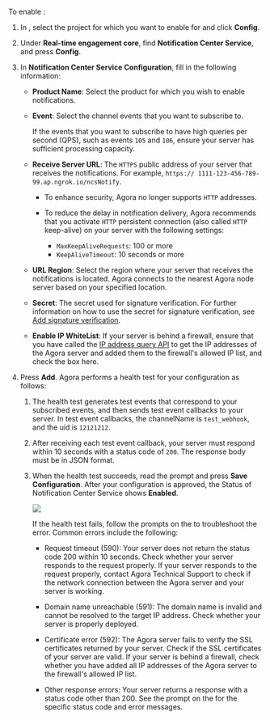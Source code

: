 

To enable <Vg k="NCS" />:

1. In [<Vg k="CONSOLE" />](https://console.agora.io/projects), select the project for which you want to enable for <Vg k="NCS" /> and click **Config**.

1. Under **Real-time engagement core**, find **Notification Center Service**, and press **Config**.

1. In **Notification Center Service Configuration**, fill in the following information:
    * **Product Name**: Select the product for which you wish to enable notifications.
    * **Event**: Select the channel events that you want to subscribe to.

        If the events that you want to subscribe to have high queries per second (QPS), such as events `105` and `106`, ensure your server has sufficient processing capacity.

    * **Receive Server URL**: The `HTTPS` public address of your server that receives the notifications. For example, `https:// 1111-123-456-789-99.ap.ngrok.io/ncsNotify`.

        * To enhance security, Agora <Vg k="NCS" /> no longer supports `HTTP` addresses.
        * To reduce the delay in notification delivery, Agora recommends that you activate `HTTP` persistent connection (also called `HTTP` keep-alive) on your server with the following settings:

            * `MaxKeepAliveRequests`: 100 or more
            * `KeepAliveTimeout`: 10 seconds or more

    * **URL Region**: Select the region where your server that receives the notifications is located. Agora connects to the nearest Agora node server based on your specified location.

    * **Secret**: The secret used for signature verification. For further information on how to use the secret for signature verification, see [Add signature verification](#add-signature-verification).
    
    * **Enable IP WhiteList**: If your server is behind a firewall, ensure that you have called the [IP address query API](#ip-address-query-api) to get the IP addresses of the Agora <Vg k="NCS" /> server and added them to the firewall's allowed IP list, and check the box here.

1. Press **Add**. Agora performs a health test for your configuration as follows:

    1. The <Vg k="NCS" /> health test generates test events that correspond to your subscribed events, and then sends test event callbacks to your server. In test event callbacks, the channelName is `test_webhook`, and the uid is `12121212`.

    1. After receiving each test event callback, your server must respond within 10 seconds with a status code of `200`. The response body must be in JSON format.

    1. When the <Vg k="NCS" /> health test succeeds, read the prompt and press **Save <Vg k="NCS" /> Configuration**. After your configuration is approved, the Status of Notification Center Service shows **Enabled**.

        ![](\images\notification-center-service\ncs-config-notification.png)       

        If the <Vg k="NCS" /> health test fails, follow the prompts on the <Vg k="CONSOLE" /> to troubleshoot the error. Common errors include the following:

        * Request timeout (590): Your server does not return the status code 200 within 10 seconds. Check whether your server responds to the request properly. If your server responds to the request properly, contact Agora Technical Support to check if the network connection between the Agora <Vg k="NCS" /> server and your server is working.

        * Domain name unreachable (591): The domain name is invalid and cannot be resolved to the target IP address. Check whether your server is properly deployed.

        * Certificate error (592): The Agora <Vg k="NCS" /> server fails to verify the SSL certificates returned by your server. Check if the SSL certificates of your server are valid. If your server is behind a firewall, check whether you have added all IP addresses of the Agora <Vg k="NCS" /> server to the firewall's allowed IP list.

        * Other response errors: Your server returns a response with a status code other than 200. See the prompt on the <Vg k="CONSOLE" /> for the specific status code and error messages.
